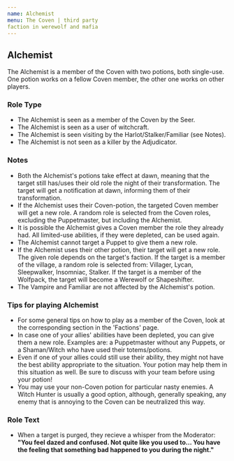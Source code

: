 ```yaml
---
name: Alchemist
menu: The Coven | third party
faction in werewolf and mafia
---
```


## Alchemist

The Alchemist is a member of the Coven with two potions, both
single-use. One potion works on a fellow Coven member, the other one
works on other players.

### Role Type

  - The Alchemist is seen as a member of the Coven by the Seer.
  - The Alchemist is seen as a user of witchcraft.
  - The Alchemist is seen visiting by the Harlot/Stalker/Familiar (see
    Notes).
  - The Alchemist is not seen as a killer by the Adjudicator.

### Notes

  - Both the Alchemist's potions take effect at dawn, meaning that the
    target still has/uses their old role the night of their
    transformation. The target will get a notification at dawn,
    informing them of their transformation.
  - If the Alchemist uses their Coven-potion, the targeted Coven member
    will get a new role. A random role is selected from the Coven roles,
    excluding the Puppetmaster, but including the Alchemist.
  - It is possible the Alchemist gives a Coven member the role they
    already had. All limited-use abilities, if they were depleted, can
    be used again.
  - The Alchemist cannot target a Puppet to give them a new role.
  - If the Alchemist uses their other potion, their target will get a
    new role. The given role depends on the target's faction. If the
    target is a member of the village, a random role is selected from:
    Villager, Lycan, Sleepwalker, Insomniac, Stalker. If the target is a
    member of the Wolfpack, the target will become a Werewolf or
    Shapeshifter.
  - The Vampire and Familiar are not affected by the Alchemist's potion.

### Tips for playing Alchemist

  - For some general tips on how to play as a member of the Coven, look
    at the corresponding section in the 'Factions' page.
  - In case one of your allies' abilities have been depleted, you can
    give them a new role. Examples are: a Puppetmaster without any
    Puppets, or a Shaman/Witch who have used their totems/potions.
  - Even if one of your allies could still use their ability, they might
    not have the best ability appropriate to the situation. Your potion
    may help them in this situation as well. Be sure to discuss with
    your team before using your potion\!
  - You may use your non-Coven potion for particular nasty enemies. A
    Witch Hunter is usually a good option, although, generally speaking,
    any enemy that is annoying to the Coven can be neutralized this way.

### Role Text

  - When a target is purged, they recieve a whisper from the Moderator:
    **"You feel dazed and confused. Not quite like you used to... You
    have the feeling that something bad happened to you during the
    night."**
